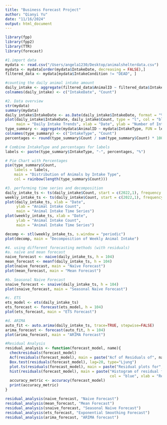 ```yaml
---
title: "Business Forecast Project"
author: "Qianyi Yu"
date: "11/16/2024"
output: html_document
---
```


```r
library(fpp)
library(fpp2)
library(TTR)
library(forecast)

#1.import data
mydata <- read.csv("/Users/angela1230/Desktop/animalshelterdata.csv")
mydata <- mydata[order(mydata$IntakeDate, decreasing = FALSE),]
filtered_data <- mydata[mydata$IntakeCondition != "DEAD", ]

#counting the daily animal intake amount
daily_intake <- aggregate(filtered_data$AnimalID ~ filtered_data$IntakeDate, FUN = length)
colnames(daily_intake) <- c("IntakeDate", "Count")

#2. Data overview
str(mydata)
summary(mydata)
daily_intake$IntakeDate <- as.Date(daily_intake$IntakeDate, format = "%Y-%m-%d")
plot(daily_intake$IntakeDate, daily_intake$Count, type = "l", col = "blue",
     main = "Daily Intake Trends", xlab = "Date", ylab = "Number of Intakes")
type_summary <- aggregate(mydata$AnimalID ~ mydata$IntakeType, FUN = length)
colnames(type_summary) <- c("IntakeType", "Count")
percentages <- round(type_summary$Count / sum(type_summary$Count) * 100, 1)

# Combine IntakeType and percentages for labels
labels <- paste(type_summary$IntakeType, "-", percentages, "%")

# Pie Chart with Percentages
pie(type_summary$Count, 
    labels = labels, 
    main = "Distribution of Animals by Intake Type", 
    col = rainbow(length(type_summary$Count)))

#3. performing time series and decomposition
daily_intake_ts <- ts(daily_intake$Count, start = c(2022,1), frequency = 365)
weekly_intake_ts <- ts(daily_intake$Count, start = c(2022,1), frequency = 52)
plot(daily_intake_ts, xlab = "Date",
     ylab = "Animal Intake Count",
     main = "Animal Intake Time Series")
plot(weekly_intake_ts, xlab = "Date",
     ylab = "Animal Intake Count",
     main = "Animal Intake Time Series")

decomp <- stl(weekly_intake_ts, s.window = "periodic")
plot(decomp, main = "Decomposition of Weekly Animal Intake")

#4. using different forecasting methods (with residuals)
#a. naïve and mean forecast
naive_forecast <- naive(daily_intake_ts, h = 104)
mean_forecast <- meanf(daily_intake_ts, h = 104)
plot(naive_forecast, main = "Naïve Forecast")
plot(mean_forecast, main = "Mean Forecast")

#b. Seasonal Naive Forecast
snaive_forecast <- snaive(daily_intake_ts, h = 104)
plot(snaive_forecast, main = "Seasonal Naïve Forecast")

#c. ETS
ets_model <- ets(daily_intake_ts)
ets_forecast <- forecast(ets_model, h = 104)
plot(ets_forecast, main = "ETS Forecast")

#d. ARIMA
auto_fit <- auto.arima(daily_intake_ts, trace=TRUE, stepwise=FALSE)
arima_forecast <- forecast(auto_fit, h = 104)
plot(arima_forecast, main = "ARIMA Forecast")

#Residual Analysis
residual_analysis <- function(forecast_model, name){
  checkresiduals(forecast_model)
  Acf(residuals(forecast_model), main = paste("Acf of Residuals of", name))
  Box.test(residuals(forecast_model), lag=20, type="Ljung")
  plot.ts(residuals(forecast_model), main = paste("Residual plots for", name))
  hist(residuals(forecast_model), main = paste("Histogram of residual for", name),
                                               col = "blue", xlab = "Residuals")
  accuracy_metric <- accuracy(forecast_model)
  print(accuracy_metric)
}

residual_analysis(naive_forecast, "Naive Forecast")
residual_analysis(mean_forecast, "Mean Forecast")
residual_analysis(snaive_forecast, "Seasonal Naive Forecast")
residual_analysis(ets_forecast, "Exponential Smoothing Forecast")
residual_analysis(arima_forecast, "ARIMA forecast")
```

